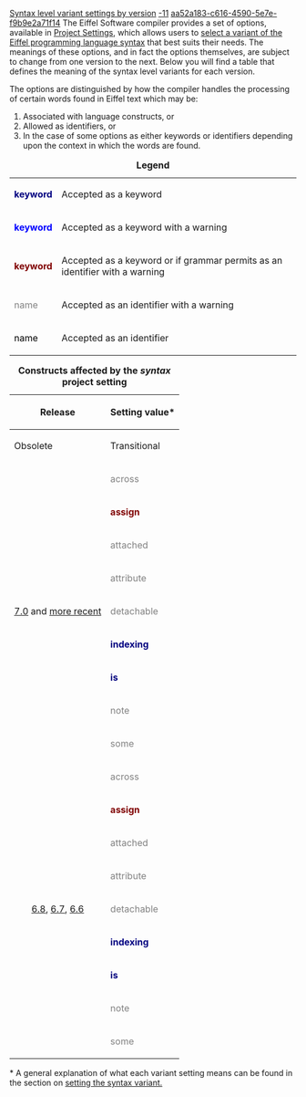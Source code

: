 [[Property:title|Syntax level variant settings by version]]
[[Property:weight|-11]]
[[Property:uuid|aa52a183-c616-4590-5e7e-f9b9e2a71f14]]
The Eiffel Software compiler provides a set of options, available in [[General Target Options|Project Settings]], which allows users to [[Setting the syntax variant|select a variant of the Eiffel programming language syntax]] that best suits their needs. The meanings of these options, and in fact the options themselves, are subject to change from one version to the next. Below you will find a table that defines the meaning of the syntax level variants for each version. 

The options are distinguished by how the compiler handles the processing of certain words found in Eiffel text which may be:
# Associated with language constructs, or 
# Allowed as identifiers, or
# In the case of some options as either keywords or identifiers depending upon the context in which the words are found.


{| border="1" style="border-collapse: collapse; border-style: solid;"
|+ '''Legend'''
| style="color: navy;" | '''keyword'''
| Accepted as a keyword
|-
| style="color: blue;" | '''keyword'''
| Accepted as a keyword with a warning
|-
| style="color: maroon;" | '''keyword'''
| Accepted as a keyword or if grammar permits as an identifier with a warning
|-
| style="color: gray;" | name
| Accepted as an identifier with a warning
|-
| style="color: black;" | name
| Accepted as an identifier
|}



{| border="1" style="width: 100%; border-collapse: collapse; border-style: solid;"
|+ '''Constructs affected by the ''syntax'' project setting'''
|-
! rowspan="2" style="text-align: center; valign: center;" | Release
! colspan="4" style="text-align: center;" | Setting value*
|-
! Obsolete 
! Transitional 
! Standard 
! Provisional
|-
! rowspan="9" style="valign: center; text-align: center;" | [[Release notes for EiffelStudio 7.0 | 7.0]] and [[EiffelStudio release notes | more recent]]

| style="color: gray;" | across
| style="color: maroon;" | '''across'''
| style="color: navy;" | '''across'''
| style="color: navy;" | '''across'''
|-
| style="color: maroon;" | '''assign'''
| style="color: maroon;" | '''assign'''
| style="color: navy;" | '''assign'''
| style="color: navy;" | '''assign'''
|-
| style="color: gray;" | attached
| style="color: maroon;" | '''attached'''
| style="color: navy;" | '''attached'''
| style="color: navy;" | '''attached'''
|-
| style="color: gray;" | attribute
| style="color: maroon;" | '''attribute'''
| style="color: navy;" | '''attribute'''
| style="color: navy;" | '''attribute'''
|-
| style="color: gray;" | detachable
| style="color: maroon;" | '''detachable'''
| style="color: navy;" | '''detachable'''
| style="color: navy;" | '''detachable'''
|-
| style="color: navy;" | '''indexing'''
| style="color: blue;" | '''indexing'''
| style="color: black;" | indexing
| style="color: black;" | indexing
|-
| style="color: navy;" | '''is'''
| style="color: blue;" | '''is'''
| style="color: black;" | is
| style="color: black;" | is
|-
| style="color: gray;" | note
| style="color: navy;" | '''note'''
| style="color: navy;" | '''note'''
| style="color: navy;" | '''note'''
|-
| style="color: gray;" | some
| style="color: maroon;" | '''some'''
| style="color: navy;" | '''some'''
| style="color: navy;" | '''some'''
|- style="border-top: 4px solid gray;"
! rowspan="9" style="valign: center; text-align: center;" | [[Release notes for EiffelStudio 6.8 | 6.8]], [[Release notes for EiffelStudio 6.7 | 6.7]], [[Release notes for EiffelStudio 6.6 | 6.6]]
| style="color: gray;" | across
| style="color: gray;" | across
| style="color: gray;" | across
| style="color: maroon;" | '''across'''
|-
| style="color: maroon;" | '''assign'''
| style="color: maroon;" | '''assign'''
| style="color: navy;" | '''assign'''
| style="color: maroon;" | '''assign'''
|-
| style="color: gray;" | attached
| style="color: maroon;" | '''attached'''
| style="color: navy;" | '''attached'''
| style="color: maroon;" | '''attached'''
|-
| style="color: gray;" | attribute
| style="color: maroon;" | '''attribute'''
| style="color: navy;" | '''attribute'''
| style="color: maroon;" | '''attribute'''
|-
| style="color: gray;" | detachable
| style="color: maroon;" | '''detachable'''
| style="color: navy;" | '''detachable'''
| style="color: maroon;" | '''detachable'''
|-
| style="color: navy;" | '''indexing'''
| style="color: blue;" | '''indexing'''
| style="color: black;" | indexing
| style="color: black;" | indexing
|-
| style="color: navy;" | '''is'''
| style="color: blue;" | '''is'''
| style="color: black;" | is
| style="color: black;" | is
|-
| style="color: gray;" | note
| style="color: navy;" | '''note'''
| style="color: navy;" | '''note'''
| style="color: navy;" | '''note'''
|-
| style="color: gray;" | some
| style="color: gray;" | some
| style="color: gray;" | some
| style="color: maroon;" | '''some'''
|}


<nowiki>*</nowiki> A general explanation of what each variant setting means can be found in the section on [[Setting the syntax variant|setting the syntax variant.]]


